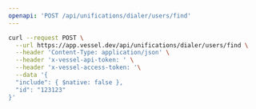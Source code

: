```yaml
---
openapi: 'POST /api/unifications/dialer/users/find'
---
```


<RequestExample>

```bash Request
curl --request POST \
  --url https://app.vessel.dev/api/unifications/dialer/users/find \
  --header 'Content-Type: application/json' \
  --header 'x-vessel-api-token: ' \
  --header 'x-vessel-access-token: '\
  --data '{
  "include": { $native: false },
  "id": "123123"
}'
```

</RequestExample>
